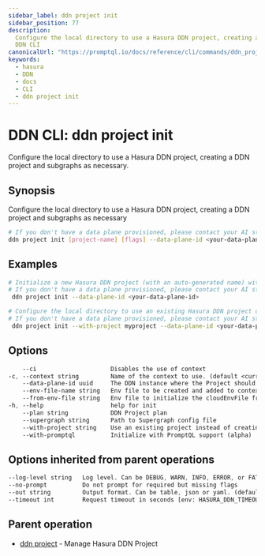 ```yaml
---
sidebar_label: ddn project init
sidebar_position: 77
description:
  Configure the local directory to use a Hasura DDN project, creating a DDN project and subgraphs as necessary using the
  DDN CLI
canonicalUrl: "https://promptql.io/docs/reference/cli/commands/ddn_project_init"
keywords:
  - hasura
  - DDN
  - docs
  - CLI
  - ddn project init
---
```


# DDN CLI: ddn project init

Configure the local directory to use a Hasura DDN project, creating a DDN project and subgraphs as necessary.

## Synopsis

Configure the local directory to use a Hasura DDN project, creating a DDN project and subgraphs as necessary

```bash
# If you don't have a data plane provisioned, please contact your AI strategist
ddn project init [project-name] [flags] --data-plane-id <your-data-plane-id>
```

## Examples

```bash
# Initialize a new Hasura DDN project (with an auto-generated name) with subgraphs based on your local directory
# If you don't have a data plane provisioned, please contact your AI strategist
 ddn project init --data-plane-id <your-data-plane-id>

# Configure the local directory to use an existing Hasura DDN project creating subgraphs on the DDN project as necessary
# If you don't have a data plane provisioned, please contact your AI strategist
 ddn project init --with-project myproject --data-plane-id <your-data-plane-id>
```

## Options

```sass
    --ci                     Disables the use of context
-c, --context string         Name of the context to use. (default <current_context>)
    --data-plane-id uuid     The DDN instance where the Project should be hosted
    --env-file-name string   Env file to be created and added to context as cloudEnvFile (default ".env.cloud")
    --from-env-file string   Env file to initialize the cloudEnvFile from
-h, --help                   help for init
    --plan string            DDN Project plan
    --supergraph string      Path to Supergraph config file
    --with-project string    Use an existing project instead of creating a new one
    --with-promptql          Initialize with PromptQL support (alpha)
```

## Options inherited from parent operations

```sass
--log-level string   Log level. Can be DEBUG, WARN, INFO, ERROR, or FATAL. (default "INFO")
--no-prompt          Do not prompt for required but missing flags
--out string         Output format. Can be table, json or yaml. (default "table")
--timeout int        Request timeout in seconds [env: HASURA_DDN_TIMEOUT] (default 100)
```

## Parent operation

- [ddn project](/reference/cli/commands/ddn_project) - Manage Hasura DDN Project
